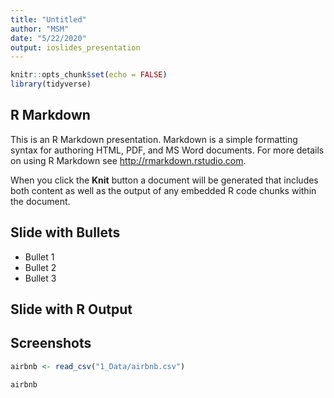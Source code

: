```yaml
---
title: "Untitled"
author: "MSM"
date: "5/22/2020"
output: ioslides_presentation
---
```


```r
knitr::opts_chunk$set(echo = FALSE)
library(tidyverse)
```

## R Markdown

This is an R Markdown presentation. Markdown is a simple formatting syntax for authoring HTML, PDF, and MS Word documents. For more details on using R Markdown see <http://rmarkdown.rstudio.com>.

When you click the **Knit** button a document will be generated that includes both content as well as the output of any embedded R code chunks within the document.

## Slide with Bullets

- Bullet 1
- Bullet 2
- Bullet 3

## Slide with R Output

## Screenshots

```r
airbnb <- read_csv("1_Data/airbnb.csv")
```

```r
airbnb
```
